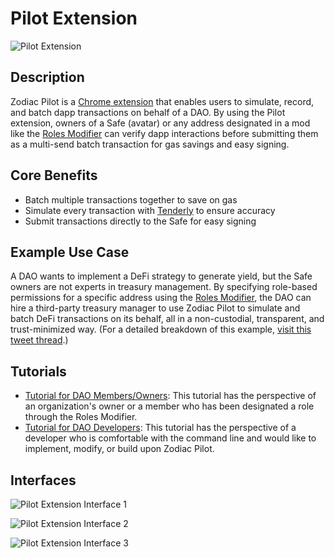 # Pilot Extension

![Pilot Extension](/Pilot00.png)

## Description

Zodiac Pilot is a [Chrome extension](https://chrome.google.com/webstore/detail/zodiac-pilot/jklckajipokenkbbodifahogmidkekcb?hl=en&authuser=0) that enables users to simulate, record, and batch dapp transactions on behalf of a DAO. By using the Pilot extension, owners of a Safe (avatar) or any address designated in a mod like the [Roles Modifier](/documentation/roles-modifier) can verify dapp interactions before submitting them as a multi-send batch transaction for gas savings and easy signing.

## Core Benefits

- Batch multiple transactions together to save on gas
- Simulate every transaction with [Tenderly](https://tenderly.co/transaction-simulator) to ensure accuracy
- Submit transactions directly to the Safe for easy signing

## Example Use Case

A DAO wants to implement a DeFi strategy to generate yield, but the Safe owners are not experts in treasury management. By specifying role-based permissions for a specific address using the [Roles Modifier](/documentation/roles-modifier), the DAO can hire a third-party treasury manager to use Zodiac Pilot to simulate and batch DeFi transactions on its behalf, all in a non-custodial, transparent, and trust-minimized way. (For a detailed breakdown of this example, [visit this tweet thread](https://twitter.com/santinomics_/status/1613576303483162627).)

## Tutorials

- [Tutorial for DAO Members/Owners](/documentation/pilot-extension/pilot-extension-member-tutorial): This tutorial has the perspective of an organization's owner or a member who has been designated a role through the Roles Modifier.
- [Tutorial for DAO Developers](https://github.com/gnosisguild/zodiac-pilot): This tutorial has the perspective of a developer who is comfortable with the command line and would like to implement, modify, or build upon Zodiac Pilot.

## Interfaces

![Pilot Extension Interface 1](/Pilot01.png)

![Pilot Extension Interface 2](/Pilot03.png)

![Pilot Extension Interface 3](/Pilot05.png)